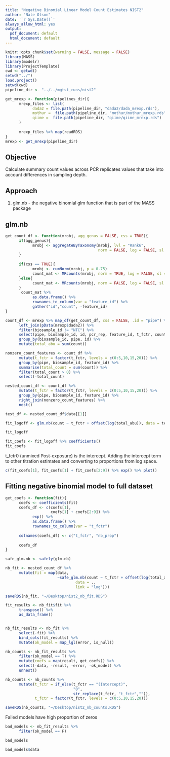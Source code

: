 ```yaml
---
title: "Negative Binomial Linear Model Count Estimates NIST2"
author: "Nate Olson"
date: '`r Sys.Date()`'
always_allow_html: yes
output:
  pdf_document: default
  html_document: default
---
```


```r
knitr::opts_chunk$set(warning = FALSE, message = FALSE)
library(MASS)
library(modelr)
library(ProjectTemplate)
cwd <- getwd()
setwd("../")
load.project()
setwd(cwd) 
pipeline_dir <- "../../mgtst_runs/nist2" 

get_mrexp <- function(pipelines_dir){
      mrexp_files <- list(
            dada2 = file.path(pipeline_dir, "dada2/dada_mrexp.rds"),
            mothur =  file.path(pipeline_dir, "mothur/mothur_mrexp.rds"),
            qiime =  file.path(pipeline_dir, "qiime/qiime_mrexp.rds")
      )
      
      mrexp_files %>% map(readRDS)
}
mrexp <- get_mrexp(pipeline_dir)
```

## Objective
Calculate summary count values across PCR replicates values that take into account differences in sampling depth. 

## Approach
1. glm.nb - the negative binomial glm function that is part of the MASS package


## glm.nb 
```r
get_count_df <- function(mrobj, agg_genus = FALSE, css = TRUE){
      if(agg_genus){
            mrobj <- aggregateByTaxonomy(mrobj, lvl = "Rank6", 
                                         norm = FALSE, log = FALSE, sl = 1)
      }
      
      if(css == TRUE){
            mrobj <- cumNorm(mrobj, p = 0.75)
            count_mat <- MRcounts(mrobj, norm = TRUE, log = FALSE, sl = 1000)
      }else{
            count_mat <- MRcounts(mrobj, norm = FALSE, log = FALSE, sl = 1)
      }
       count_mat %>%  
            as.data.frame() %>% 
            rownames_to_column(var = "feature_id") %>% 
            gather("id","count", -feature_id)
}

count_df <- mrexp %>% map_df(get_count_df, css = FALSE, .id = "pipe") %>% 
      left_join(pData(mrexp$dada2)) %>% 
      filter(biosample_id != "NTC") %>% 
      select(pipe, biosample_id, id, pcr_rep, feature_id, t_fctr, count) %>% 
      group_by(biosample_id, pipe, id) %>% 
      mutate(total_abu = sum(count))

nonzero_count_features <- count_df %>% 
      mutate(t_fctr = factor(t_fctr, levels = c(0:5,10,15,20))) %>% 
      group_by(pipe, biosample_id, feature_id) %>% 
      summarise(total_count = sum(count)) %>% 
      filter(total_count > 0) %>% 
      select(-total_count)

nested_count_df <- count_df %>% 
      mutate(t_fctr = factor(t_fctr, levels = c(0:5,10,15,20))) %>% 
      group_by(pipe, biosample_id, feature_id) %>% 
      right_join(nonzero_count_features) %>% 
      nest()
```

```r
test_df <- nested_count_df$data[[1]]

fit_logoff <- glm.nb(count ~ t_fctr + offset(log(total_abu)), data = test_df, link = "log")
```


```r
fit_logoff
```
```r
fit_coefs <- fit_logoff %>% coefficients()
fit_coefs
```

t_fctr0 (unmixed Post-exposure) is the intercept. 
Adding the intercept term to other titration estimates and converting to proportions from log space. 
```r
c(fit_coefs[1], fit_coefs[1] + fit_coefs[2:9]) %>% exp() %>% plot()
```


## Fitting negative binomial model to full dataset
```r
get_coefs <- function(fit){
      coefs <- coefficients(fit) 
      coefs_df <- c(coefs[1], 
                    coefs[1] + coefs[2:9]) %>% 
            exp() %>% 
            as.data.frame() %>% 
            rownames_to_column(var = "t_fctr")
      
      colnames(coefs_df) <- c("t_fctr", "nb_prop")
      
      coefs_df
}

safe_glm.nb <- safely(glm.nb)

nb_fit <- nested_count_df %>%
      mutate(fit = map(data, 
                       ~safe_glm.nb(count ~ t_fctr + offset(log(total_abu)), 
                               data = ., 
                               link = "log"))) 

saveRDS(nb_fit, "~/Desktop/nist2_nb_fit.RDS")

fit_results <- nb_fit$fit %>% 
      transpose() %>% 
      as_data_frame()


nb_fit_results <- nb_fit %>% 
      select(-fit) %>% 
      bind_cols(fit_results) %>% 
      mutate(ok_model = map_lgl(error, is_null)) 

nb_counts <- nb_fit_results %>% 
      filter(ok_model == T) %>% 
      mutate(coefs = map(result, get_coefs)) %>% 
      select(-data, -result, -error, -ok_model) %>%
      unnest()

nb_counts <- nb_counts %>%
      mutate(t_fctr = if_else(t_fctr == "(Intercept)",
                              "0",
                              str_replace(t_fctr, "t_fctr","")),
             t_fctr = factor(t_fctr, levels = c(0:5,10,15,20)))

saveRDS(nb_counts, "~/Desktop/nist2_nb_counts.RDS")
```

Failed models have high proportion of zeros
```r
bad_models <- nb_fit_results %>% 
      filter(ok_model == F) 

bad_models
```

```r
bad_models$data
```



